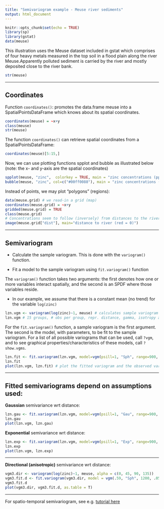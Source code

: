 ---
title: "Semivariogram example - Meuse river sediments"
output: html_document
---

```{r setup, include=FALSE}
knitr::opts_chunk$set(echo = TRUE)
library(sp)
library(gstat)
data(meuse)
```

This illustration uses the Meuse dataset included in gstat which comprises of four heavy metals measured in the top soil in a flood plain along the river Meuse.Apparently polluted sediment is carried by the river and mostly deposited close to the river bank.

```{r}
str(meuse)
```

--- 

## Coordinates

Function `coordinates()`: promotes the data.frame meuse into a SpatialPointsDataFrame which knows about its spatial coordinates.

```{r}
coordinates(meuse) = ~x+y
class(meuse)
str(meuse)
```

The function `coordinates()` can retrieve spatial coordinates from a SpatialPointsDataFrame: 

```{r}
coordinates(meuse)[5:15,]
```

Now, we can use plotting functions spplot and bubble as illustrated below (note: the x- and y-axis are the spatial coordinates)


```{r}
spplot(meuse, "zinc",  colorkey = TRUE, main = "zinc concentrations (ppm)")
bubble(meuse, "zinc", col=c("#00ff0088"), main = "zinc concentrations (ppm)")
```

Instead of points, we may plot "polygons" (regions):

```{r}
data(meuse.grid) # we read-in a grid (map)
coordinates(meuse.grid) = ~x+y
gridded(meuse.grid) = TRUE
class(meuse.grid)
# Concentrations seem to follow (inversely) from distances to the river
image(meuse.grid["dist"], main="distance to river (red = 0)")
```

---- 

## Semivariogram

* Calculate the sample variogram. This is done with the `variogram()` function.

* Fit a model to the sample variogram using `fit.variogram()` function

The `variogram()` function takes two arguments: the first denotes how one or more variables interact spatially, and the second is an SPDF where those variables reside. 

* In our example, we assume that there is a constant mean (no trend) for the variable `log(zinc)`

```{r}
lzn.vgm <- variogram(log(zinc)~1, meuse) # calculates sample variogram values 
lzn.vgm # 15 groups, # obs per group, repr. distance, gamma, isotropy assumed
```


For the `fit.variogram()` function, a sample variogram is the first argument. The second is the model, with parameters, to be fit to the sample variogram. For a list of all possible variograms that can be used, call `?vgm`, and to see graphical properties/characteristics of these models, call  `?show.vgms`.


```{r}
lzn.fit <- fit.variogram(lzn.vgm, model=vgm(psill=1, "Sph", range=900, nugget=1)) # fit model
lzn.fit
plot(lzn.vgm, lzn.fit) # plot the fitted variogram and the observed variogram on the same graph
```

----- 

## Fitted semivariograms depend on assumptions used:

**Gaussian** semivariance wrt distance:

```{r}
lzn.gau <- fit.variogram(lzn.vgm, model=vgm(psill=1, "Gau", range=900, nugget=1)) # fit model
lzn.gau
plot(lzn.vgm, lzn.gau) 
```

**Exponential** semivariance wrt distance:

```{r}
lzn.exp <- fit.variogram(lzn.vgm, model=vgm(psill=1, "Exp", range=900, nugget=1)) # fit model
lzn.exp
plot(lzn.vgm, lzn.exp) 
```


------ 

**Directional (anisotropic)** semivariance wrt distance:

```{r}
vgm3.dir <- variogram(log(zinc)~1, meuse, alpha = c(0, 45, 90, 135))
vgm3.fit.d <- fit.variogram(vgm3.dir, model = vgm(.59, "Sph", 1200, .05, anis = c(45, .4)))
vgm3.fit.d
plot(vgm3.dir, vgm3.fit.d, as.table = T)
```


------

For spatio-temporal semivariogram, see e.g. [tutorial here](http://r-video-tutorial.blogspot.com/2015/08/spatio-temporal-kriging-in-r.html)


